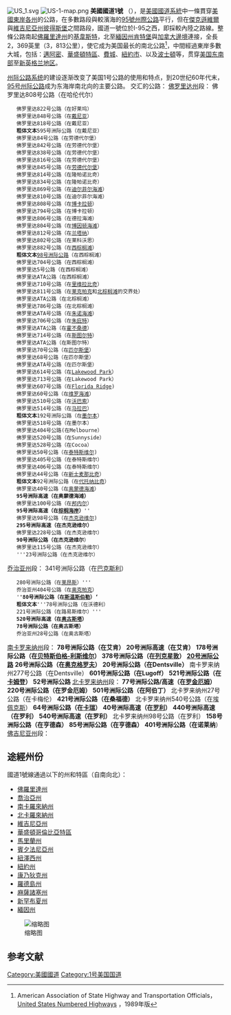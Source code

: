 {{Multiple issues|
{{Primarysources}}
{{Copy edit|time=2022-06-02T14:02:39+00:00}}
}}
[[File:US_1.svg|right]]
[[File:US-1-map.png|thumb]]
'''美國國道1號''' （{{lang-en|U.S. Route 1}}），是[[美國國道系統|美國國道系統]]中一條貫穿[[美國東岸|美國東岸]][[美國州份|各州]]的公路，在多數路段與較濱海的[[95號州際公路|95號州際公路]]平行，但在[[杰克逊维尔_(佛罗里达州)|傑克遜維爾]]與[[維吉尼亞州|維吉尼亞州]][[彼得斯堡_(維吉尼亞州)|彼得斯堡]]之間路段，國道一號位於I-95之西，即採較內陸之路線。整條公路南起[[佛羅里達州|佛羅里達州]]的[[基韋斯特|基韋斯特]]，北至[[緬因州|緬因州]][[肯特堡|肯特堡]]與[[加拿大|加拿大]][[美加邊境|邊境]]連接，全長2，369英里（3，813公里），使它成为美国最长的南北公路<ref name=AASHTO>American Association of State Highway and Transportation Officials，[http://cms.transportation.org/?siteid=68&pageid=1760 United States Numbered Highways] {{Wayback|url=http://cms.transportation.org/?siteid=68&pageid=1760 |date=20070204074242 }}，1989年版</ref>，中間經過東岸多數大城，包括：[[邁阿密|邁阿密]]、[[華盛頓特區|華盛頓特區]]、[[費城|費城]]、[[紐約市|紐約市]]、以及[[波士頓|波士頓]]等，贯穿[[美國東南部|美国东南部]]至[[新英格蘭|新英格兰地区]]。

[[州際公路系統|州际公路系统]]的建设逐渐改变了美国1号公路的使用和特点，到20世纪60年代末，[[95號州際公路|95号州际公路]]成为东海岸南北向的主要公路。
交汇的公路：
[[佛罗里达州|佛罗里达州]]段：
佛罗里达808号公路（在哈伦代尔）
    佛罗里达822号公路（在好莱坞）
    佛罗里达848号公路（在[[戴尼亚|戴尼亚]]）
    佛罗里达818号公路（在戴尼亚）
    '''粗体文本'''595号洲际公路（在戴尼亚）
    佛罗里达84号公路（在劳德代尔堡）
    佛罗里达842号公路（在劳德代尔堡）
    佛罗里达838号公路（在劳德代尔堡）
    佛罗里达816号公路（在劳德代尔堡）
    佛罗里达845号公路（在[[劳德代尔堡|劳德代尔堡]]）
    佛罗里达814号公路（在隆帕诺比奇）
    佛罗里达834号公路（在隆帕诺比奇）
    佛罗里达869号公路（在[[迪尔菲尔德海滩|迪尔菲尔海滩]]）
    佛罗里达810号公路（在迪尔菲尔海滩）
    佛罗里达808号公路（在[[博卡拉頓|博卡拉顿]]）
    佛罗里达794号公路（在博卡拉顿）
    佛罗里达806号公路（在德拉海滩）
    佛罗里达804号公路（在[[博因顿海滩_(佛罗里达州)|博因顿海滩]]）
    佛罗里达812号公路（在[[兰塔纳_(佛罗里达州)|兰塔纳]]）
    佛罗里达802号公路（在莱科沃思）
    佛罗里达882号公路（在[[西棕榈滩|西棕榈滩]]）
    '''粗体文本'''[[98号洲际公路|98号洲际公路]]（在西棕榈滩）
    佛罗里达704号公路（在西棕榈滩）
    佛罗里达5号公路（在西棕榈滩）
    佛罗里达ATA公路（在西棕榈滩）
    佛罗里达710号公路（在[[里维拉比奇|里维拉比奇]]）
    佛罗里达811号公路（在[[莱克帕克|莱克帕克]]和[[北棕榈滩_(佛罗里达州)|北棕榈滩]]的交界处）
    佛罗里达ATA公路（在北棕榈滩）
    佛罗里达786号公路（在北棕榈滩）
    佛罗里达ATA号公路（在[[朱诺海滩_(佛罗里达州)|朱诺海滩]]）
    佛罗里达706号公路（在[[朱庇特_(佛罗里达州)|朱庇特]]）
    佛罗里达ATA公路（在[[霍不桑德|霍不桑德]]）
    佛罗里达714号公路（在[[斯图尔特|斯图尔特]]）
    佛罗里达ATA公路（在斯图尔特）
    佛罗里达70号公路（在[[匹尔斯堡_(佛罗里达州)|匹尔斯堡]]）
    佛罗里达68号公路（在匹尔斯堡）
    佛罗里达ATA号公路（在匹尔斯堡）
    佛罗里达614号公路（在[[Lakewood_Park|Lakewood Park]]）
    佛罗里达713号公路（在Lakewood Park）
    佛罗里达607号公路（在[[Florida_Ridge|Florida Ridge]])
    佛罗里达60号公路（在[[维罗海滩_(佛罗里达州)|维罗海滩]]）
    佛罗里达510号公路（在[[沃巴索|沃巴索]]）
    佛罗里达514号公路（在[[马拉巴|马拉巴]]）
    '''粗体文本'''192号洲际公路（在[[墨尔本|墨尔本]]）
    佛罗里达518号公路（在墨尔本）
    佛罗里达404号公路(在Melbourne）
    佛罗里达520号公路（在Sunnyside）
    佛罗里达528号公路（在Cocoa）
    佛罗里达50号公路（在[[泰特斯维尔_(佛罗里达州)|泰特斯维尔]])
    佛罗里达405号公路（在泰特斯维尔）
    佛罗里达406号公路（在泰特斯维尔）
    佛罗里达44号公路（在[[新士麦那比奇|新士麦那比奇]]）
    '''粗体文本'''92号洲际公路（在[[代托纳比奇|代托纳比奇]]）
    佛罗里达40号公路（在[[奥蒙德海滩_(佛罗里达州)|奥蒙德海滩]]）
    '''95号洲际高速（在奥蒙德海滩）'''
    佛罗里达100号公路（在[[邦内尔_(佛罗里达州)|邦内尔]]）
    '''95号洲际高速（在[[棕榈海岸_(佛罗里达州)|棕榈海岸]]）'''''
    佛罗里达98号公路（在[[杰克逊维尔_(佛罗里达州)|杰克逊维尔]])
    '''295号洲际高速（在杰克逊维尔）'''
    佛罗里达228号公路（在杰克逊维尔）
    '''90号洲际公路（在杰克逊维尔'''）
    佛罗里达115号公路（在杰克逊维尔）
    '''23号洲际公路（在杰克逊维尔）
[[乔治亚|乔治亚州]]段：    
341号洲际公路（在[[巴克斯利|巴克斯利]]）
    280号洲际公路（在[[莱昂斯|莱昂斯]]）'''
    乔治亚州404号公路（在[[奥克帕克|奥克帕克]]）
    '''''80号洲际公路（在[[斯溫斯伯勒|斯温斯伯勒]]）‘'''
    '''粗体文本''''''78号洲际公路（在沃德利）
    221号洲际公路（在路易斯维尔）'''
    '''520号洲际高速（在[[奥古斯塔|奥古斯塔]]）'''
    '''78号洲际公路（在奥古斯塔）'''
    乔治亚州28号公路（在奥古斯塔）
[[南卡罗来纳州|南卡罗来纳州]]段：
'''78号洲际公路（在艾肯）'''
'''20号洲际高速（在艾肯）'''
'''178号洲际公路（在[[贝特斯伯格-利斯维尔_(南卡罗来纳州)|贝特斯伯格-利斯维尔]]）
378号洲际公路（在[[列克星敦_(南卡罗来纳州)|列克星敦]]）'''
'''[[20號州際公路|20号洲际公路]]'''
'''26号洲际公路（在[[奥克格罗夫|奥克格罗夫]]）'''
'''20号洲际公路（在Dentsville）'''
南卡罗来纳州277号公路（在Dentsville）
'''601号洲际公路（在Lugoff）'''
'''521号洲际公路（在[[卡姆登_(南卡罗来纳州)|卡姆登]]）
'''
'''52号洲际公路'''
[[北卡罗来纳州|北卡罗来纳州]]段：
'''77号洲际公路/高速（在[[罗金厄姆|罗金厄姆]]）
220号洲际公路（在罗金厄姆）'''
'''501号洲际公路（在阿伯丁）'''
北卡罗来纳州27号公路（在卡梅伦）
'''421号洲际公路（在桑福德）'''
北卡罗来纳州540号公路（在[[埃佩克斯_(北卡羅來納州)|埃佩克斯]]）
'''64号洲际公路（在[[卡瑞|卡瑞]]）'''
'''40号洲际高速（在[[罗利_(北卡罗来纳州)|罗利]]）'''
'''440号洲际高速（在罗利）'''
'''540号洲际高速（在罗利）'''
北卡罗来纳州98号公路（在罗利）
'''158号洲际公路（在亨德森）'''
'''85号洲际公路（在亨德森）'''
'''401号洲际公路（在诺莱纳'''）
[[弗吉尼亚州|佛吉尼亚州]]段：


    
     
    
    
    
==途經州份==
國道1號線通過以下的州和特區（自南向北）：
* [[佛羅里達州|佛羅里達州]]
* [[喬治亞州|喬治亞州]]
* [[南卡罗来纳州|南卡羅來納州]]
* [[北卡羅來納州|北卡羅來納州]]
* [[維吉尼亞州|維吉尼亞州]]
* [[華盛頓哥倫比亞特區|華盛頓哥倫比亞特區]]
* [[馬里蘭州|馬里蘭州]]
* [[賓夕法尼亞州|賓夕法尼亞州]]
* [[紐澤西州|紐澤西州]]
* [[紐約州|紐約州]]
* [[康乃狄克州|康乃狄克州]]
* [[羅德島州|羅德島州]]
* [[麻薩諸塞州|麻薩諸塞州]]
* [[新罕布夏州|新罕布夏州]]
* [[緬因州|緬因州]]
[[File:America's_First_Mile,_Route_1,_Fort_Kent,_Maine.jpg|缩略图]]

==参考文献==
{{Reflist}}
{{美国国道}}

[[Category:美國國道|Category:美國國道]]
[[Category:1号美国国道|Category:1号美国国道]]